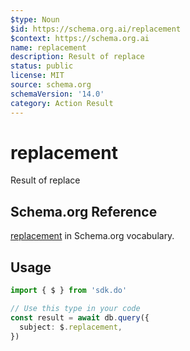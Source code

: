```yaml
---
$type: Noun
$id: https://schema.org.ai/replacement
$context: https://schema.org.ai
name: replacement
description: Result of replace
status: public
license: MIT
source: schema.org
schemaVersion: '14.0'
category: Action Result
---
```


# replacement

Result of replace

## Schema.org Reference

[replacement](https://schema.org/ReplaceAction) in Schema.org vocabulary.

## Usage

```typescript
import { $ } from 'sdk.do'

// Use this type in your code
const result = await db.query({
  subject: $.replacement,
})
```
